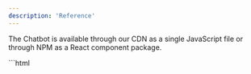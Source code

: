 ```yaml
---
description: 'Reference'
---
```



The Chatbot is available through our CDN as a single JavaScript file or through NPM as a React component package.

<Tabs>
  <Tab title="HTML" >
    ```html
    <script type="module">
    import Chatbox from 'https://cdn.jsdelivr.net/npm/@chatsappai/embeds@1.0.231/dist/chatbox/index.min.js';

    Chatbox.initBubble({
    agentId: 'YOUR_AGENT_ID',
    });

    </script>

`````
  </Tab>
  <Tab title="React" >
    <ToDoDoc />
  </Tab>
</Tabs>

## Attributes / Props

<Tabs>
  <Tab title="HTML" >
    ```html
    <script type="module">
  import Chatbox from 'https://cdn.jsdelivr.net/npm/@chatsappai/embeds@1.0.231/dist/chatbox/index.min.js';

Chatbox.initBubble({
agentId: 'YOUR_AGENT_ID',

    // If provided will create a contact for the user and link it to the conversation
    contact: {
    firstName: 'John',
    lastName: 'Doe',
    email: 'customer@email.com',
    phoneNumber: '+33612345644',
    userId: '42424242',
    },
    // Override initial messages
    initialMessages: [
    'Hello Georges how are you doing today?',
    'How can I help you ?',
    ],
    // Provided context will be appended to the Agent system prompt
    context: "The user you are talking to is John. Start by Greeting him by his name.",

});

</script>
    ```
  </Tab>
  <Tab title="React" >
    <ToDoDoc />
  </Tab>
</Tabs>

<ParamField path="agentId" type="string" required>
  ID of the Agent
</ParamField>
<ParamField path="contact" type="string">
  <Expandable title="properties">
    <ResponseField name="firstName" type="string">
    First name
    </ResponseField>

    <ResponseField name="lastName" type="string">
      Last name
    </ResponseField>
    <ResponseField name="email" type="string">
      Email
    </ResponseField>
    <ResponseField name="phoneNumber" type="string">
      Phone number
    </ResponseField>
    <ResponseField name="userId" type="string">
      Custom user ID
    </ResponseField>

  </Expandable>
</ParamField>

<ParamField path="initialMessages" type="string array">
  Initial Agent messages
</ParamField>

<ParamField path="context" type="string">
  Extra context that will be appended to the Agent system prompt
</ParamField>

## Methods

<ParamField path="open" type="bubble widget only">
Open Bubble Chatbox
```js
const widget = await Chatbox.initBubble({
  agentId: 'YOUR_AGENT_ID',
})

widget.open()

````
</ParamField>

<ParamField path="close"   type="bubble widget only">
  Close Bubble Chatbox
  ```js
  const widget = await Chatbox.initBubble({
    agentId: 'YOUR_AGENT_ID',
  })

  widget.close()
```

</ParamField>

<ParamField path="toggle"  type="bubble widget only">

```js Toggle Bubble Chatbox
const widget = await Chatbox.initBubble({
  agentId: 'YOUR_AGENT_ID',
})

widget.toggle()
```
</ParamField>


<ParamField path="createNewConversation"   >
```js Create New Conversation
const widget = await Chatbox.initBubble({
  agentId: 'YOUR_AGENT_ID',
})

widget.createNewConversation()
```
  </ParamField>

`````
